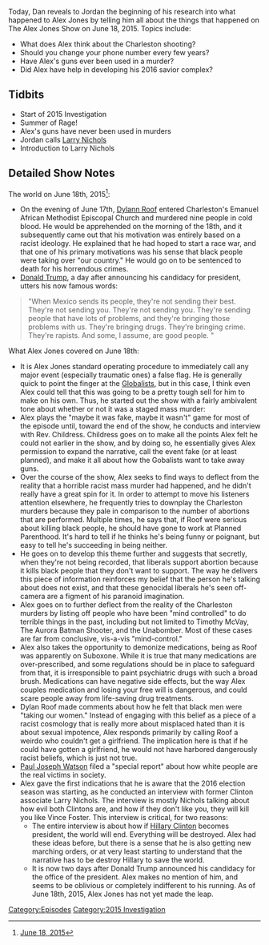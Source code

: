 {{DEFAULTSORT:
    #_EPISODE_0046:June 18, 2015
}}{{Episode
    | title           = June 18, 2015
    | caption         = Listen to this episode on [https://knowledgefight.libsyn.com/knowledge-fight-june-18-2015 Libsyn] [https://open.spotify.com/episode/2YxZgFdVnPuA4587NP8uS7 Spotify], Read the [[Transcript/46: June 18, 2015|Unofficial Transcript]]
    | episodeNumber   = 46
    | length          = 03:03:37
    | airDate         = May 30, 2017
    | coverageDate    = June 18, 2015
    | episodeType     = [[:Category:2015 Investigation|2015 Investigation]]
    | appearance      = [[Larry Nichols]]
    | oocDrop         = My neighbors had peacocks, but then owls killed them.
    | previousEpisode = [[45: May 25, 2017]]
    | nextEpisode     = [[47: June 19-July 5, 2015]]
}}

{{Stub}}

Today, Dan reveals to Jordan the beginning of his research into what happened to Alex Jones by telling him all about the things that happened on The Alex Jones Show on June 18, 2015. Topics include:

*What does Alex think about the Charleston shooting?
*Should you change your phone number every few years?
*Have Alex's guns ever been used in a murder?
*Did Alex have help in developing his 2016 savior complex?

==Tidbits==

*Start of 2015 Investigation
*Summer of Rage!
*Alex's guns have never been used in murders
*Jordan calls [[Larry Nichols]]
*Introduction to Larry Nichols

==Detailed Show Notes==

The world on June 18th, 2015<ref>[https://knowledgefight.com/the-past/2015/6/18/june-18-2015 June 18, 2015]</ref>:

*On the evening of June 17th, [[Charleston church shooting|Dylann Roof]] entered Charleston's Emanuel African Methodist Episcopal Church and murdered nine people in cold blood. He would be apprehended on the morning of the 18th, and it subsequently came out that his motivation was entirely based on a racist ideology. He explained that he had hoped to start a race war, and that one of his primary motivations was his sense that black people were taking over "our country." He would go on to be sentenced to death for his horrendous crimes.
*[[Donald Trump]], a day after announcing his candidacy for president, utters his now famous words:

<blockquote>"When Mexico sends its people, they're not sending their best. They're not sending you. They're not sending you. They're sending people that have lots of problems, and they're bringing those problems with us. They're bringing drugs. They're bringing crime. They're rapists. And some, I assume, are good people.
"</blockquote>
What Alex Jones covered on June 18th:

*It is Alex Jones standard operating procedure to immediately call any major event (especially traumatic ones) a false flag. He is generally quick to point the finger at the [[Globalists]], but in this case, I think even Alex could tell that this was going to be a pretty tough sell for him to make on his own. Thus, he started out the show with a fairly ambivalent tone about whether or not it was a staged mass murder:
*Alex plays the "maybe it was fake, maybe it wasn't" game for most of the episode until, toward the end of the show, he conducts and interview with Rev. Childress. Childress goes on to make all the points Alex felt he could not earlier in the show, and by doing so, he essentially gives Alex permission to expand the narrative, call the event fake (or at least planned), and make it all about how the Gobalists want to take away guns.
*Over the course of the show, Alex seeks to find ways to deflect from the reality that a horrible racist mass murder had happened, and he didn't really have a great spin for it. In order to attempt to move his listeners attention elsewhere, he frequently tries to downplay the Charleston murders because they pale in comparison to the number of abortions that are performed. Multiple times, he says that, if Roof were serious about killing black people, he should have gone to work at Planned Parenthood. It's hard to tell if he thinks he's being funny or poignant, but easy to tell he's succeeding in being neither.
*He goes on to develop this theme further and suggests that secretly, when they're not being recorded, that liberals support abortion because it kills black people that they don't want to support. The way he delivers this piece of information reinforces my belief that the person he's talking about does not exist, and that these genocidal liberals he's seen off-camera are a figment of his paranoid imagination.
*Alex goes on to further deflect from the reality of the Charleston murders by listing off people who have been "mind controlled" to do terrible things in the past, including but not limited to Timothy McVay, The Aurora Batman Shooter, and the Unabomber. Most of these cases are far from conclusive, vis-a-vis "mind-control."
*Alex also takes the opportunity to demonize medications, being as Roof was apparently on Suboxone. While it is true that many medications are over-prescribed, and some regulations should be in place to safeguard from that, it is irresponsible to paint psychiatric drugs with such a broad brush. Medications can have negative side effects, but the way Alex couples medication and losing your free will is dangerous, and could scare people away from life-saving drug treatments.
*Dylan Roof made comments about how he felt that black men were "taking our women." Instead of engaging with this belief as a piece of a racist cosmology that is really more about misplaced hated than it is about sexual impotence, Alex responds primarily by calling Roof a weirdo who couldn't get a girlfriend. The implication here is that if he could have gotten a girlfriend, he would not have harbored dangerously racist beliefs, which is just not true.
*[[Paul Joseph Watson]] filed a "special report" about how white people are the real victims in society.
*Alex gave the first indications that he is aware that the 2016 election season was starting, as he conducted an interview with former Clinton associate Larry Nichols. The interview is mostly Nichols talking about how evil both Clintons are, and how if they don't like you, they will kill you like Vince Foster. This interview is critical, for two reasons:
**The entire interview is about how if [[Hillary Clinton]] becomes president, the world will end. Everything will be destroyed. Alex had these ideas before, but there is a sense that he is also getting new marching orders, or at very least starting to understand that the narrative has to be destroy Hillary to save the world.
**It is now two days after Donald Trump announced his candidacy for the office of the president. Alex makes no mention of him, and seems to be oblivious or completely indifferent to his running. As of June 18th, 2015, Alex Jones has not yet made the leap.

[[Category:Episodes]]
[[Category:2015 Investigation]]
